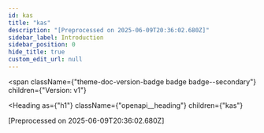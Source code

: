 ```yaml
---
id: kas
title: "kas"
description: "[Preprocessed on 2025-06-09T20:36:02.680Z]"
sidebar_label: Introduction
sidebar_position: 0
hide_title: true
custom_edit_url: null
---
```



<span
  className={"theme-doc-version-badge badge badge--secondary"}
  children={"Version: v1"}
>
</span>

<Heading
  as={"h1"}
  className={"openapi__heading"}
  children={"kas"}
>
</Heading>



[Preprocessed on 2025-06-09T20:36:02.680Z] 


      